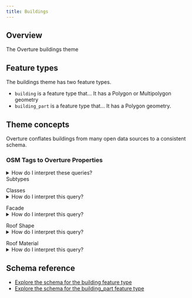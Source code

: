 ```yaml
---
title: Buildings
---
```



## Overview
The Overture buildings theme

## Feature types
The buildings theme has two feature types.
- `building` is a feature type that... It has a Polygon or Multipolygon geometry
- `building_part` is a feature type that... It has a Polygon geometry.

## Theme concepts

Overture conflates buildings from many open data sources to a consistent schema.

### OSM Tags to Overture Properties

<details>
    <summary>How do I interpret these queries?</summary>

    Each `WHEN` line in the `CASE` statement is a condition that defines both the **subtype** and the **class** of a feature. For example:
    ```sql
    WHEN element_at(tags,'natural') IN ('desert') THEN ROW('desert', element_at(tags,'natural'))
    ```
    Here, `element_at(tags, 'natural')` is accessing the value of the `natural` tag in OSM. So, when `natural=desert` is present, then the statement returns `ROW(subtype, class)`, in this case, **subtype**=`desert` and **class**=`desert`.

    Since this particular statement is at the top of the list, it will take priority over other tags on the feature. If the same feature was also tagged as an airport gate, those tags would be ignored.
</details>


<Tabs>
<TabItem value="Subtype">
Subtypes


<QueryBuilder query={OSMtoOvertureBuildingSubtype}></QueryBuilder>
</TabItem>

<TabItem value="Class">
Classes
<details>
    <summary>How do I interpret this query?</summary>
</details>

<QueryBuilder query={OSMtoOvertureBuildingClass}></QueryBuilder>
</TabItem>

<TabItem value="Facade">
Facade
<details>
    <summary>How do I interpret this query?</summary>
</details>

<QueryBuilder query={OSMtoOvertureBuildingFacade}></QueryBuilder>
</TabItem>

<TabItem value="Roof Shape">
Roof Shape
<details>
    <summary>How do I interpret this query?</summary>
</details>

<QueryBuilder query={OSMtoOvertureBuildingRoofShape}></QueryBuilder>
</TabItem>

<TabItem value="Roof Material">
Roof Material
<details>
    <summary>How do I interpret this query?</summary>
</details>

<QueryBuilder query={OSMtoOvertureBuildingRoofMaterial}></QueryBuilder>
</TabItem>


</Tabs>



## Schema reference
- [Explore the schema for the building feature type](/schema/reference/buildings/building)
- [Explore the schema for the building_part feature type](/schema/reference/buildings/building_part)
